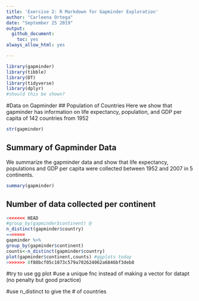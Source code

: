 ```yaml
---
title: 'Exercise 2: R Markdown for Gapminder Exploration'
author: "Carleena Ortega"
date: "September 25 2019"
output: 
  github_document:
    toc: yes
always_allow_html: yes

---
```


```r
library(gapminder)
library(tibble)
library(DT)
library(tidyverse)
library(dplyr)
#should this be shown?
```

#Data on Gapminder
## Population of Countries
Here we show that gapminder has information on life expectancy, population, and GDP per capita of 142 countries from 1952
```r
str(gapminder)
```

## Summary of Gapminder Data

We summarize the gapminder data and show that life expectancy, populations and GDP per capita were collected between 1952 and 2007 in 5 continents. 
```r
summary(gapminder)
```

## Number of data collected per continent
<!--from summary we can find the number of entries per continent and we can use this to make vectors -->
```r
<<<<<<< HEAD
#group_by(gapminder$continent) @
n_distinct(gapminder$country)
=======
gapminder %>%
group_by(gapminder$continent)
counts<-n_distinct(gapminder$country)
plot(gapminder$continent,counts) #ggplots today
>>>>>>> 8f88bcf05c1073c579a702624062a6846bf3deb8
```

<!--plot(cont,datapt)--> #try to use gg plot
#use a unique fnc instead of making a vector for datapt (no penalty but good practice)

#use n_distinct to give the # of countries


